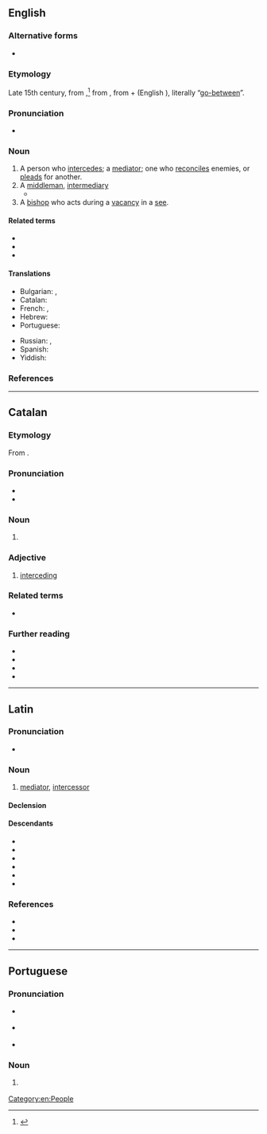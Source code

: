 ==English==

===Alternative forms===
* {{l|en|intercessour}} {{qualifier|obsolete}}

===Etymology===
Late 15th century, from {{etyl|la|en}} {{m|la|intercessor}},<ref>{{R:Online Etymology Dictionary}}</ref> from {{etyl|la|en}} {{m|la|intercēdō}}, from {{m|la|inter||between}} + {{m|la|cēdō||I go}} (English {{m|en|cede}}), literally “[[go-between]]”.

===Pronunciation===
* {{IPA|en|/ˈɪntə(ɹ)ˌsɛsə(ɹ)/}}

===Noun===
{{en-noun}}

# A person who [[intercede]]s; a [[mediator]]; one who [[reconcile]]s enemies, or [[plead]]s for another.
# A [[middleman]], [[intermediary]]
#* {{quote-book|1=en|year=1894|author=James George Frazer|authorlink=James George Frazer|title=The Golden Bough|url=http://www.gutenberg.org/files/41082/41082-pdf.pdf|passage=Kings were revered, in many cases not merely as priests, that is, as '''intercessors''' between man and god, but as themselves gods}}
# A [[bishop]] who acts during a [[vacancy]] in a [[see]].

====Related terms====
* {{l|en|intercede}}
* {{l|en|intercession}}
* {{l|en|intercessory}}

====Translations====
{{trans-top|one who intercedes}}
* Bulgarian: {{t+|bg|посредник|m}}, {{t+|bg|застъпник|m}}
* Catalan: {{t|ca|intercessor|m}}
* French: {{t+|fr|intercesseur|m}}, {{t+|fr|intercessrice|f}}
* Hebrew: {{t|he|שְׁתַדְּלָן|m|tr=sh'tadlán}}
* Portuguese: {{t+|pt|intercessor|m}}
{{trans-mid}}
* Russian: {{t+|ru|посре́дник|m}}, {{t+|ru|посре́дница|f}}
* Spanish: {{t|es|intercesor|m}}
* Yiddish: {{t|yi|שתּדלן|m|tr=shtadlen}}
{{trans-bottom}}

===References===
<references/>

[[Category:en:People]]

----

==Catalan==

===Etymology===
From {{der|ca|la|intercessor}}.

===Pronunciation===
* {{ca-IPA}}
* {{hyphenation|ca|in|ter|ces|sor}}

===Noun===
{{ca-noun|m|f=intercessora}}

# {{l|en|intercessor}} {{gloss|one who intercedes}}

===Adjective===
{{ca-adj}}

# [[interceding]] {{gloss|that intercedes}}

===Related terms===
* {{l|ca|intercedir}}

===Further reading===
* {{R:IEC2}}
* {{R:GDLC}}
* {{R:DNV}}
* {{R:DCVB}}

----

==Latin==

===Pronunciation===
* {{la-IPA|intercessor}}

===Noun===
{{la-noun|intercessor<3>|f=intercestrīx}}

# [[mediator]], [[#English|intercessor]]

====Declension====
{{la-ndecl|intercessor<3>}}

====Descendants====
{{top3}}
* {{desc|ca|intercessor}}
* {{desc|gl|intercesor}}
* {{desc|it|intercessore}}
* {{desc|oc|intercessor}}
* {{desc|pt|intercessor}}
* {{desc|es|intercesor}}
{{bottom}}

===References===
* {{R:L&S}}
* {{R:Elementary Lewis}}
* {{R:du Cange}}

----

==Portuguese==

===Pronunciation===
* {{a|BR}} {{IPA|pt|/ĩteʁseˈso(ʁ)/}}
* {{a|PT}} {{IPA|pt|/ĩtɨɾseˈsoɾ/}}
* {{hyphenation|pt|in|ter|ces|sor}}

===Noun===
{{pt-noun|m|f=intercessora}}

# {{l|en|intercessor}} {{gloss|one who intercedes}}